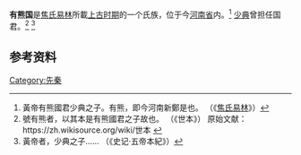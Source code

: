 '''有熊国'''是[[焦氏易林|焦氏易林]]所載[[上古时期|上古时期]]的一个氏族，位于今[[河南省|河南省]]内。<ref>黃帝有熊國君少典之子。有熊，即今河南新鄭是也。 （《[[焦氏易林|焦氏易林]]》）</ref>
[[少典|少典]]曾担任国君。<ref>號有熊者，以其本是有熊國君之子故也。  （《世本》） 原始文献：https://zh.wikisource.org/wiki/世本 {{Wayback|url=https://zh.wikisource.org/wiki/%E4%B8%96%E6%9C%AC |date=20201111025724 }}</ref>   <ref>黃帝者，少典之子......  （《史记·五帝本紀》）</ref>

== 参考资料 ==
{{Reflist}}

[[Category:先秦|Category:先秦]]